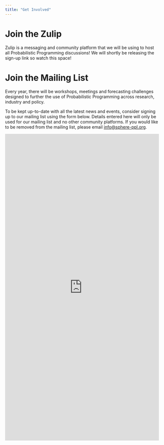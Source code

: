 ```yaml
---
title: "Get Involved"
---
```


# Join the Zulip

Zulip is a messaging and community platform that we will be using to host all Probabilistic Programming discussions! We will shortly be releasing the sign-up link so watch this space!

# Join the Mailing List

Every year, there will be workshops, meetings and forecasting challenges designed to further the use of Probabilistic Programming across research, industry and policy. 

To be kept up-to-date with all the latest news and events, consider signing up to our mailing list using the form below. Details entered here will only be used for our mailing list and no other community platforms. If you would like to be removed from the mailing list, please email [info@sphere-ppl.org](mailto:info@sphere-ppl.org).

<iframe src="https://docs.google.com/forms/d/e/1FAIpQLScXo2zfprcGUtb_SpaEH3h6CTkZDJ0fB1SQj07f53abJUfWnw/viewform?embedded=true" width="100%" height="1000" frameborder="0" marginheight="0" marginwidth="0">Loading…</iframe>

